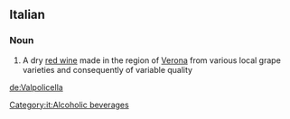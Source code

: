 ==Italian==

===Noun===
{{wikipedia|lang=it}}
{{infl|it|noun}} {{m|inv}}

# A dry [[red wine]] made in the region of [[Verona]] from various local grape varieties and consequently of variable quality

[[Category:it:Alcoholic beverages]]
[[de:Valpolicella]]